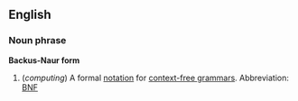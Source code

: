 ==English==
===Noun phrase===
'''Backus-Naur form'''

#(''computing'') A formal [[notation]] for [[context-free grammar]]s.  Abbreviation: [[BNF]]